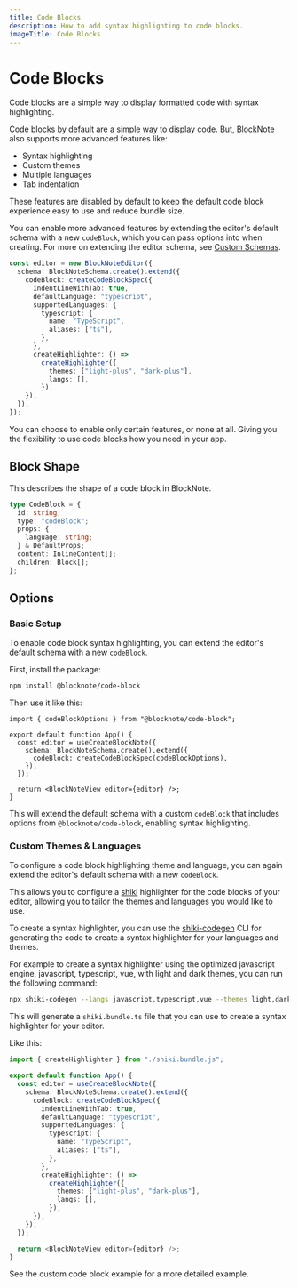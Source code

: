 ```yaml
---
title: Code Blocks
description: How to add syntax highlighting to code blocks.
imageTitle: Code Blocks
---
```


# Code Blocks

Code blocks are a simple way to display formatted code with syntax highlighting.

Code blocks by default are a simple way to display code. But, BlockNote also supports more advanced features like:

- Syntax highlighting
- Custom themes
- Multiple languages
- Tab indentation

<Callout type="info">
  These features are disabled by default to keep the default code block
  experience easy to use and reduce bundle size.
</Callout>

You can enable more advanced features by extending the editor's default schema with a new `codeBlock`, which you can pass options into when creating. For more on extending the editor schema, see [Custom Schemas](/docs/features/custom-schemas).

```ts
const editor = new BlockNoteEditor({
  schema: BlockNoteSchema.create().extend({
    codeBlock: createCodeBlockSpec({
      indentLineWithTab: true,
      defaultLanguage: "typescript",
      supportedLanguages: {
        typescript: {
          name: "TypeScript",
          aliases: ["ts"],
        },
      },
      createHighlighter: () =>
        createHighlighter({
          themes: ["light-plus", "dark-plus"],
          langs: [],
        }),
    }),
  }),
});
```

You can choose to enable only certain features, or none at all. Giving you the flexibility to use code blocks how you need in your app.

## Block Shape

This describes the shape of a code block in BlockNote.

```ts
type CodeBlock = {
  id: string;
  type: "codeBlock";
  props: {
    language: string;
  } & DefaultProps;
  content: InlineContent[];
  children: Block[];
};
```

## Options

### Basic Setup

To enable code block syntax highlighting, you can extend the editor's default schema with a new `codeBlock`.

First, install the package:

```sh
npm install @blocknote/code-block
```

Then use it like this:

```tsx
import { codeBlockOptions } from "@blocknote/code-block";

export default function App() {
  const editor = useCreateBlockNote({
    schema: BlockNoteSchema.create().extend({
      codeBlock: createCodeBlockSpec(codeBlockOptions),
    }),
  });

  return <BlockNoteView editor={editor} />;
}
```

This will extend the default schema with a custom `codeBlock` that includes options from `@blocknote/code-block`, enabling syntax highlighting.

### Custom Themes & Languages

To configure a code block highlighting theme and language, you can again extend the editor's default schema with a new `codeBlock`.

This allows you to configure a [shiki](https://shiki.style) highlighter for the code blocks of your editor, allowing you to tailor the themes and languages you would like to use.

To create a syntax highlighter, you can use the [shiki-codegen](https://shiki.style/packages/codegen) CLI for generating the code to create a syntax highlighter for your languages and themes.

For example to create a syntax highlighter using the optimized javascript engine, javascript, typescript, vue, with light and dark themes, you can run the following command:

```bash
npx shiki-codegen --langs javascript,typescript,vue --themes light,dark --engine javascript --precompiled ./shiki.bundle.ts
```

This will generate a `shiki.bundle.ts` file that you can use to create a syntax highlighter for your editor.

Like this:

```ts
import { createHighlighter } from "./shiki.bundle.js";

export default function App() {
  const editor = useCreateBlockNote({
    schema: BlockNoteSchema.create().extend({
      codeBlock: createCodeBlockSpec({
        indentLineWithTab: true,
        defaultLanguage: "typescript",
        supportedLanguages: {
          typescript: {
            name: "TypeScript",
            aliases: ["ts"],
          },
        },
        createHighlighter: () =>
          createHighlighter({
            themes: ["light-plus", "dark-plus"],
            langs: [],
          }),
      }),
    }),
  });

  return <BlockNoteView editor={editor} />;
}
```

See the custom code block example for a more detailed example.

<Example name="theming/custom-code-block" />
